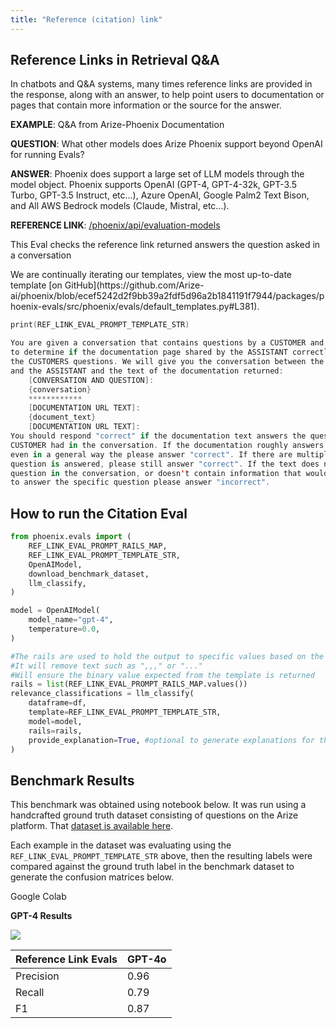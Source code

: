 ```yaml
---
title: "Reference (citation) link"
---
```


## Reference Links in Retrieval Q\&A

In chatbots and Q\&A systems, many times reference links are provided in the response, along with an answer, to help point users to documentation or pages that contain more information or the source for the answer.

**EXAMPLE**: Q\&A from Arize-Phoenix Documentation

**QUESTION**: What other models does Arize Phoenix support beyond OpenAI for running Evals?

**ANSWER**: Phoenix does support a large set of LLM models through the model object. Phoenix supports OpenAI (GPT-4, GPT-4-32k, GPT-3.5 Turbo, GPT-3.5 Instruct, etc...), Azure OpenAI, Google Palm2 Text Bison, and All AWS Bedrock models (Claude, Mistral, etc...).

**REFERENCE LINK**: [/phoenix/api/evaluation-models](https://colab.research.google.com/corgiredirector?site=https%3A%2F%2Fdocs.arize.com%2Fphoenix%2Fapi%2Fevaluation-models)

This Eval checks the reference link returned answers the question asked in a conversation

<Info>
We are continually iterating our templates, view the most up-to-date template [on GitHub](https://github.com/Arize-ai/phoenix/blob/ecef5242d2f9bb39a2fdf5d96a2b1841191f7944/packages/phoenix-evals/src/phoenix/evals/default_templates.py#L381).

</Info>

```swift
print(REF_LINK_EVAL_PROMPT_TEMPLATE_STR)

You are given a conversation that contains questions by a CUSTOMER and you are trying
to determine if the documentation page shared by the ASSISTANT correctly answers
the CUSTOMERS questions. We will give you the conversation between the customer
and the ASSISTANT and the text of the documentation returned:
    [CONVERSATION AND QUESTION]:
    {conversation}
    ************
    [DOCUMENTATION URL TEXT]:
    {document_text}
    [DOCUMENTATION URL TEXT]:
You should respond "correct" if the documentation text answers the question the
CUSTOMER had in the conversation. If the documentation roughly answers the question
even in a general way the please answer "correct". If there are multiple questions and a single
question is answered, please still answer "correct". If the text does not answer the
question in the conversation, or doesn't contain information that would allow you
to answer the specific question please answer "incorrect".
```

## How to run the Citation Eval

```python
from phoenix.evals import (
    REF_LINK_EVAL_PROMPT_RAILS_MAP,
    REF_LINK_EVAL_PROMPT_TEMPLATE_STR,
    OpenAIModel,
    download_benchmark_dataset,
    llm_classify,
)

model = OpenAIModel(
    model_name="gpt-4",
    temperature=0.0,
)

#The rails are used to hold the output to specific values based on the template
#It will remove text such as ",,," or "..."
#Will ensure the binary value expected from the template is returned
rails = list(REF_LINK_EVAL_PROMPT_RAILS_MAP.values())
relevance_classifications = llm_classify(
    dataframe=df,
    template=REF_LINK_EVAL_PROMPT_TEMPLATE_STR,
    model=model,
    rails=rails,
    provide_explanation=True, #optional to generate explanations for the value produced by the eval LLM
)
```

## Benchmark Results

This benchmark was obtained using notebook below. It was run using a handcrafted ground truth dataset consisting of questions on the Arize platform. That [dataset is available here](https://storage.googleapis.com/arize-assets/phoenix/evals/ref-link-classification/ref_link_golden_test_data.csv).

Each example in the dataset was evaluating using the `REF_LINK_EVAL_PROMPT_TEMPLATE_STR` above, then the resulting labels were compared against the ground truth label in the benchmark dataset to generate the confusion matrices below.

<Card horizontal icon="https://storage.googleapis.com/arize-phoenix-assets/assets/images/phoenix-docs-images/gc.ico" href="https://colab.research.google.com/drive/1mAjcIYWCDi9TNFE3p7xRiw0L0hwHzk-q?usp=sharing" >
    Google Colab
</Card>

**GPT-4 Results**

<Frame caption="">
  <img src="https://storage.googleapis.com/arize-phoenix-assets/assets/images/phoenix-docs-images/34077672-image.jpeg" />
</Frame>

| Reference Link Evals | GPT-4o |
| -------------------- | ------ |
| Precision            | 0.96   |
| Recall               | 0.79   |
| F1                   | 0.87   |


